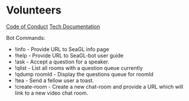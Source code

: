 # Volunteers
[Code of Conduct](https://seagl.org/code_of_conduct.html)
[Tech Documentation](https://github.com/SeaGL/organization/tree/main/tech/docs)

Bot Commands:
* !info - Provide URL to SeaGL info page
* !help - Provide URL to SeaGL-bot user guide
* !ask <question> - Accept a question for a speaker.
* !qlist - List all rooms with a question queue currently
* !qdump roomId - Display the questions queue for roomId
* !tea <user-id> - Send a fellow user a toast.
* !create-room <room-name> - Create a new chat-room and provide a URL
   which will link to a new video chat room.
